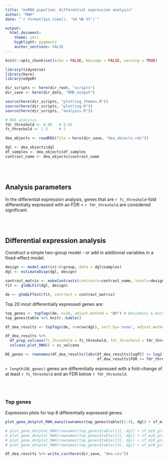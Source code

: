 ```yaml
---
title: "miRNA pipeline: differential expression analysis"
author: "RWH"
date: "`r format(Sys.time(), '%d %B %Y')`"

output: 
  html_document:
    theme: yeti 
    highlight: pygments 
    anchor_sections: FALSE
---
```


```r

knitr::opts_chunk$set(echo = FALSE, message = FALSE, warning = TRUE) 

library(tidyverse)
library(here)
library(edgeR)

dir_scripts <- here(dir_root, "scripts")
dir_save <- here(dir_data, "RMD_output")

source(here(dir_scripts, "plotting_themes.R"))
source(here(dir_scripts, "plotting.R"))
source(here(dir_scripts, "analysis.R"))

```

```r

# DEA analysis
fdr_threshold <- 0.05   # 0.05
fc_threshold <- 1.5     # 2

```

```r

dea_objects <- readRDS(file = here(dir_save, "dea_objects.rds"))

dgl <- dea_objects$dgl
df_samples <- dea_objects$df_samples
contrast_name <- dea_objects$contrast_name

```


<br>
<br>

## Analysis parameters  

In the differential expression analysis, genes that are `r fc_threshold`-fold differentially expressed with an FDR < `r fdr_threshold` are considered significant.  

<br>
<br>


## Differential expression analysis

Construct a simple two-group model - or add in additional variables in a fixed-effect model.  

```r

design <- model.matrix(~0+group, data = dgl$samples)
dgl <- estimateDisp(dgl, design)

contrast_matrix <- makeContrasts(contrasts=contrast_name, levels=design)
fit <- glmQLFit(dgl, design)

de <- glmQLFTest(fit, contrast = contrast_matrix)

```


Top 20 most differentially expressed genes are:  

```r

top_genes <- topTags(de, n=20, adjust.method = "BH") # Benjamini & Hochberg FDR)
top_genes$table %>% knitr::kable()

df_dea_results <- topTags(de, n=nrow(dgl), sort.by='none', adjust.method = "BH")$table

```


```r

df_dea_results %>% 
  df_prep_volcano(fc_threshold = fc_threshold, fdr_threshold = fdr_threshold) %>% 
  volcano_plot_RWH() + sc_volcano

DE_genes <- rownames(df_dea_results)[abs(df_dea_results$logFC) >= log2(fc_threshold) &
                                         df_dea_results$FDR <= fdr_threshold ] 

```

`r length(DE_genes)` genes are differentially expressed with a fold-change of at least `r fc_threshold` and an FDR below `r fdr_threshold`.  


<br>
<br>

### Top genes

Expression plots for top 8 differentially expressed genes:  

```r

plot_gene_dotplot_RWH_many(rownames(top_genes$table)[1:4], dgl) + sf_miR_groups

# plot_gene_dotplot_RWH(rownames(top_genes$table)[1], dgl) + sf_miR_groups
# plot_gene_dotplot_RWH(rownames(top_genes$table)[2], dgl) + sf_miR_groups
# plot_gene_dotplot_RWH(rownames(top_genes$table)[3], dgl) + sf_miR_groups
# plot_gene_dotplot_RWH(rownames(top_genes$table)[4], dgl) + sf_miR_groups


```

```r

df_dea_results %>% write_csv(here(dir_save, "dea.csv"))

```